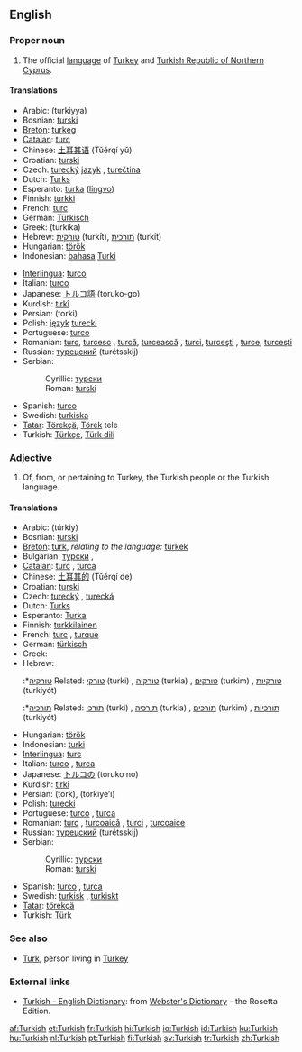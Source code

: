 {{interwiktionary|code=tr}}
==English==
{{wikipedia}}

===Proper noun===
{{en-proper noun}}

# The official [[language]] of [[Turkey]] and [[Turkish Republic of Northern Cyprus]].

====Translations====
{{top}}
*Arabic: {{ARchar|[[تركية|تُرْكِيَّة]]}} (turkiyya)
*Bosnian: [[turski#Bosnian|turski]] {{m}}
*[[Breton]]: [[turkeg]] {{m}}
*[[Catalan]]: [[turc]] {{m}}
*Chinese: [[土耳其语]] (Tǔěrqí yǔ)
*Croatian: [[turski#Croatian|turski]] {{m}}
*Czech: [[turecký]] [[jazyk]] {{m}}, [[turečtina]] {{f}}
*Dutch: [[Turks]] {{n}}
*Esperanto: [[turka]] ([[lingvo]])
*Finnish: [[turkki]]
*French: [[turc]] {{m}}
*German: [[Türkisch]] {{n}}
*Greek: {{polytonic|[[τούρκικα]], [[τουρκικά]]}}  (turkika) {{n|p}}
*Hebrew: [[טורקית]] (turkít), [[תורכית]] (turkít)
*Hungarian: [[török]]
*Indonesian: [[bahasa]] [[Turki]]
{{mid}}
*[[Interlingua]]: [[turco]]
*Italian: [[turco]] {{m}}
*Japanese: [[トルコ語]] (toruko-go)
*Kurdish: [[tirkî]] {{f}}
*Persian: {{FAchar|[[ترکی]]}} (torki)
*Polish: [[język]] [[turecki]] {{m}}
*Portuguese: [[turco]] {{m}}
*Romanian: [[turc]], [[turcesc]] {{m}}, [[turcă]], [[turcească]] {{f}}, [[turci]], [[turceşti]] {{p}}, [[turce]], [[turceşti]] {{f|p}}
*Russian: [[турецский]] (turétsskij)
*Serbian:
*:Cyrillic: [[турски#Serbian|турски]] {{m}}
*:Roman: [[turski#Serbian|turski]] {{m}}
*Spanish: [[turco]] {{m}}
*Swedish: [[turkiska]]
*[[Tatar]]: [[Törekçä]], [[Törek]] tele
*Turkish: [[Türkçe]], [[Türk dili]]
{{bottom}}

===Adjective===
{{en-adj|-}}

# Of, from, or pertaining to Turkey, the Turkish people or the Turkish language.

====Translations====
{{top}}
*Arabic: {{ARchar|[[تركي|تُرْكِيّ]]}} (túrkiy)
*Bosnian: [[turski#Bosnian|turski]] {{m}}
*[[Breton]]: [[turk]], ''relating to the language:'' [[turkek]]
*Bulgarian: [[турски]] {{m}}, {{p}}
*[[Catalan]]: [[turc]] {{m}}, [[turca]] {{f}}
*Chinese: [[土耳其的]] (Tǔěrqí de)
*Croatian: [[turski#Croatian|turski]] {{m}}
*Czech: [[turecký]] {{m}}, [[turecká]] {{f}}
*Dutch: [[Turks]] {{n}}
*Esperanto: [[Turka]]
*Finnish: [[turkkilainen]]
*French: [[turc]] {{m}}, [[turque]] {{f}}
*German: [[türkisch]]
*Greek: {{polytonic|[[τούρκικος]], [[τουρκικός]]}} {{m}}
*Hebrew:
*:*[[טורקיה]] Related: [[טורקי]] (turki) {{m}}, [[טורקיה]] (turkia) {{f}}, [[טורקים]] (turkim) {{p}}, [[טורקיות]] (turkiyót) {{f|p}}
*:*[[תורכיה]] Related: [[תורכי]] (turki) {{m}}, [[תורכיה]] (turkia) {{f}}, [[תורכים]] (turkim) {{p}}, [[תורכיות]] (turkiyót) {{f|p}}
{{mid}}
*Hungarian: [[török]]
*Indonesian: [[turki]]
*[[Interlingua]]: [[turc]]
*Italian: [[turco]] {{m}}, [[turca]] {{f}}
*Japanese: [[トルコの]] (toruko no)
*Kurdish: [[tirkî]]
*Persian: {{FAchar|[[ترک]]}} (tork), {{FAchar|[[ترکیه‏ای]]}} (torkiye’i)
*Polish: [[turecki]] {{m}}
*Portuguese: [[turco]] {{m}}, [[turca]] {{f}}
*Romanian: [[turc]] {{m}}, [[turcoaică]] {{f}}, [[turci]] {{p}}, [[turcoaice]] {{f|p}}
*Russian: [[турецский]] (turétsskij)
*Serbian:
*:Cyrillic: [[турски#Serbian|турски]] {{m}}
*:Roman: [[turski#Serbian|turski]] {{m}}
*Spanish: [[turco]] {{m}}, [[turca]] {{f}}
*Swedish: [[turkisk]] {{c}}, [[turkiskt]] {{n}}
*[[Tatar]]: [[törekçä]]
*Turkish: [[Türk]]
{{bottom}}

===See also===
*[[Turk]], person living in [[Turkey]]

===External links===
*[http://www.websters-online-dictionary.org/definition/Turkish-english/ Turkish - English Dictionary]: from [http://www.websters-online-dictionary.org/ Webster's Dictionary] - the Rosetta Edition.
{{ethnologue|code=tur}}

[[af:Turkish]]
[[et:Turkish]]
[[fr:Turkish]]
[[hi:Turkish]]
[[io:Turkish]]
[[id:Turkish]]
[[ku:Turkish]]
[[hu:Turkish]]
[[nl:Turkish]]
[[pt:Turkish]]
[[fi:Turkish]]
[[sv:Turkish]]
[[tr:Turkish]]
[[zh:Turkish]]